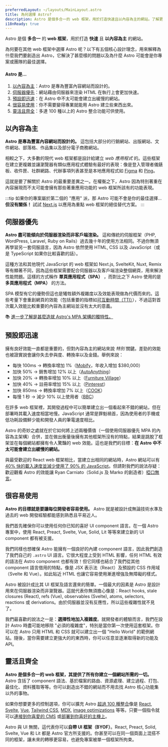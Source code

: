 ```yaml
---
preferredLayout: ~/layouts/MainLayout.astro
title: 為何選擇 Astro?
description: Astro 是個多合一的 web 框架，用於打造快速且以內容為主的網站。了解更多。
i18nReady: true
---
```


Astro 是個 **多合一** 的 **web 框架**，用於打造 **快速** 且 **以內容為主** 的網站。

為何要在其他 web 框架中選擇 Astro 呢？以下有五個核心設計理念，用來解釋為什麼我們要創造出 Astro，它解決了甚麼樣的問題以及為什麼 Astro 可能會是你專案或團隊的最佳選擇。

#### Astro 是...

1. [以內容為主](#以內容為主)：Astro 是專為豐富內容網站而設計的。
2. [伺服器優先](#伺服器優先)：網站藉由伺服器來渲染 HTML 在執行上會更加快速。
3. [預設即迅速](#預設即迅速)：在 Astro 中不太可能會建立出緩慢的網站。
4. [很容易使用](#很容易使用)：你不需要變得專業就能用 Astro 建立些東西出來。
5. [靈活且齊全](#靈活且齊全)：多達 100 種以上的 Astro 整合功能可供使用。

## 以內容為主

**Astro 是專為豐富內容網站而設計的。** 這包括大部分的行銷網站、出版網站、文件網站、部落格、作品集以及部分電子商務網站。

相較之下，大多數的現代 web 框架都是設計給建立 *web 應用程式* 的。這些框架在建立更複雜並讓瀏覽器有類似應用程式體驗有最好的表現：像是登入管理者儀錶板、收件匣、社群網路、代辦事項列表甚至是本地應用程式如 [Figma](https://figma.com/) 和 [Ping](https://ping.gg/)。

這就是要了解關於 Astro 的最重要差異之一。在權衡之下，Astro 因為特別著重在內容展現而不太可能會擁有那些著重應用功能的 web 框架所該有的功能表現。

:::tip
如果你的專案屬於第二個的 "應用" 派，那 Astro 可能不會是你的最佳選擇...**但沒有關係！** 試試 [Next.js](https://nextjs.org/) 以應用為重點 web 框架的絕佳替代方案。
:::


## 伺服器優先

**Astro 盡可能傾向於伺服器渲染而非客戶端渲染。** 這和傳統的伺服框架（PHP, WordPress, Laravel, Ruby on Rails）過去幾十年的使用方法相同。不過你無須再學習另一套伺服語言，因為 Astro 依然使用 HTML, CSS 以及 JavaScript（或是 TypeScript 如果你比較喜歡的話）。

這種方法和其他現代 JavaScript 的 web 框架如 Next.js, SvelteKit, Nuxt, Remix 等有顯著不同，因為這些框架需要配合伺服器以及客戶端渲染整個網頁，用來解決性能問題。這樣的方式稱作 **單頁應用程式（SPA）** ，而對比之下 Astro 使用的是 **多頁應用程式（MPA）** 的方法。

SPA 模型有它的優勢但這也是犧牲額外複雜度以及效能表現做為代價而來的。這些考量下會重創網頁的效能（包括重要的指標如[可互動時間（TTI）](https://web.dev/interactive/)），不過這對首次載入效能比較重要的內容為主網站並沒有太大的意義。

📚 [進一步了解是甚麼造就 Astro's MPA 架構的獨特性。](/zh-tw/concepts/mpa-vs-spa/)


## 預設即迅速

擁有良好效能一直都是重要的，但對內容為主的網站來說 *特別* 關鍵。差勁的效能也被證實說會讓你失去參與度、轉換率以及金錢。舉例來說：

- 每快 100ms → 轉換率增加 1%（[Mobify](https://web.dev/why-speed-matters/)，年收入增加 $380,000）
- 加快 50% → 銷售增加 12% 以上（[AutoAnything](https://www.digitalcommerce360.com/2010/08/19/web-accelerator-revs-conversion-and-sales-autoanything/)）
- 加快 20% → 轉換率增加 10% 以上（[Furniture Village](https://www.thinkwithgoogle.com/intl/en-gb/marketing-strategies/app-and-mobile/furniture-village-and-greenlight-slash-page-load-times-boosting-user-experience/)）
- 加快 40% → 註冊率增加 15% 以上（[Pinterest](https://medium.com/pinterest-engineering/driving-user-growth-with-performance-improvements-cfc50dafadd7)）
- 加快 850ms → 轉換率增加 7% 以上（[COOK](https://web.dev/why-speed-matters/)）
- 每慢 1 秒 → 減少 10% 以上使用者（[BBC](https://www.creativebloq.com/features/how-the-bbc-builds-websites-that-scale)）

在許多 web 框架裡，其開發過程中可以簡單建立出一個看起來不錯的網站，但在部署時其載入速度相當地慢。JavaScript 通常是罪魁禍首，因為使用者的手機或低功耗設備鮮少能和開發人員的筆電速度相比。

Astro 的奇妙之處就在於它如何將上述兩種價值（一個使用伺服器優先 MPA 的內容為主架構）合併，並在做出衡量後擁有其他框架所沒有的特點，結果是跳脫了框架並在每個網站都擁有令人驚豔的 web 效能。這也是我們的目標：**在 Astro 中不太可能會建立出緩慢的網站。**

與最受歡迎的 React web 框架相比，當建立出相同的網站時，Astro 網站可以有 [40% 快的載入速度並減少使用了 90% 的 JavaScript](https://twitter.com/t3dotgg/status/1437195415439360003)。但請對我們的說法存疑：歡迎觀看 Astro 的效能讓 Ryan Carniato（Solid.js 及 Marko 的創造者）[啞口無言](https://youtu.be/2ZEMb_H-LYE?t=8163)。


## 很容易使用

**Astro 的目標就是要讓每位開發者容易使用。** Astro 就是被設計成無論技術水準及過去的 web 開發經驗都能感到熟悉且平易近人。

我們首先確保你可以使用任何你已知的喜好 UI component 語言。在一個 Astro 專案中，使用 React, Preact, Svelte, Vue, Solid, Lit 等等來建立新的 UI component 都有被支援。

我們同樣也想確保 Astro 能擁有一個良好的內建 component 語言，因此我們創造了我們自己的 `.astro` UI 語言。它很大程度上受到 HTML 影響，任何 HTML 有效的語法在 Astro component 也都有效！但它同樣也結合了我們從其他 component 語言借用的特點，像是 JSX 表示法（React）及預設的 CSS 作用域（Svelte 和 Vue）。如此貼近 HTML 也讓它容易使用漸進增強及無障礙的樣式。

Astro 被設計成比其 UI 框架及語言還來的簡單。一個最大的因素是 Astro 是設計用來在伺服器渲染而非瀏覽器。這就代表你無須擔心像是：React hooks, stale closures (React), refs (Vue), observables (Svelte), atoms, selectors, reactions 或 derivations。由於伺服器並沒有反應性，所以這些複雜性就不見了。

我們最喜歡的說法之一是：**選擇性地加入複雜度**。就開發者的體驗而言，我們在設計 Astro 時盡可能地移除 "必須的複雜度"，特別是當你第一次使用這套框架。你可以在 Astro 只用 HTML 和 CSS 就可以建立出一個 "Hello World" 的範例網站。隨後，當你需要建立更強大的的東西時，你可以任意並逐漸取得新的功能及 API。


## 靈活且齊全

**Astro 是個多合一的 web 框架，其提供了所有你建立一個網站所需的一切。** Astro 含括了 component 語法、基於檔案的路由、資源處理、建立過程、打包、最佳化、資料獲取等等。你可以創造出不錯的網站而不用去找 Astro 核心功能集以外的事物。

如果你想要更多的控制選項，你可以擴充 Astro [超過 100 種整合](https://astro.build/integrations/)像是 [React](https://www.npmjs.com/package/@astrojs/react), [Svelte](https://www.npmjs.com/package/@astrojs/svelte), [Vue](https://www.npmjs.com/package/@astrojs/vue), [Tailwind CSS](https://www.npmjs.com/package/@astrojs/tailwind), [MDX](https://www.npmjs.com/package/@astrojs/mdx), [image optimizations](https://www.npmjs.com/package/@astrojs/image) 等等。只要一個指令就可以[連接到你喜愛的 CMS](https://astro.build/integrations/) 或[部署到你喜好的主機上](/zh-tw/guides/deploy/)。

Astro 與 UI 無關，這代表你可以**自帶 UI 框架（BYOF）**。React, Preact, Solid, Svelte, Vue 和 Lit 都是 Astro 官方所支援的。你甚至可以在同一個頁面上混搭不同的框架，讓未來的轉移更容易，也避免專案被單一個框架所拘束。
